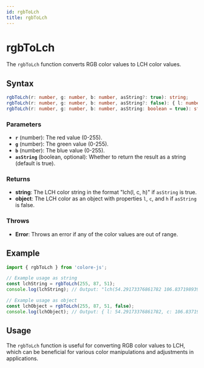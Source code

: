 ```yaml
---
id: rgbToLch
title: rgbToLch
---
```


# rgbToLch

The `rgbToLch` function converts RGB color values to LCH color values.

## Syntax

```typescript
rgbToLch(r: number, g: number, b: number, asString?: true): string;
rgbToLch(r: number, g: number, b: number, asString?: false): { l: number; c: number; h: number };
rgbToLch(r: number, g: number, b: number, asString: boolean = true): string | { l: number; c: number; h: number };
```

### Parameters

- **`r`** (number): The red value (0-255).
- **`g`** (number): The green value (0-255).
- **`b`** (number): The blue value (0-255).
- **`asString`** (boolean, optional): Whether to return the result as a string (default is true).

### Returns

- **string**: The LCH color string in the format "lch(l, c, h)" if `asString` is true.
- **object**: The LCH color as an object with properties `l`, `c`, and `h` if `asString` is false.

### Throws

- **Error**: Throws an error if any of the color values are out of range.

## Example

```typescript
import { rgbToLch } from 'colore-js';

// Example usage as string
const lchString = rgbToLch(255, 87, 51);
console.log(lchString); // Output: "lch(54.29173376861782 106.83719893932447 40.85274465103784)"

// Example usage as object
const lchObject = rgbToLch(255, 87, 51, false);
console.log(lchObject); // Output: { l: 54.29173376861782, c: 106.83719893932447, h: 40.85274465103784 }
```

## Usage

The `rgbToLch` function is useful for converting RGB color values to LCH, which can be beneficial for various color manipulations and adjustments in applications.
